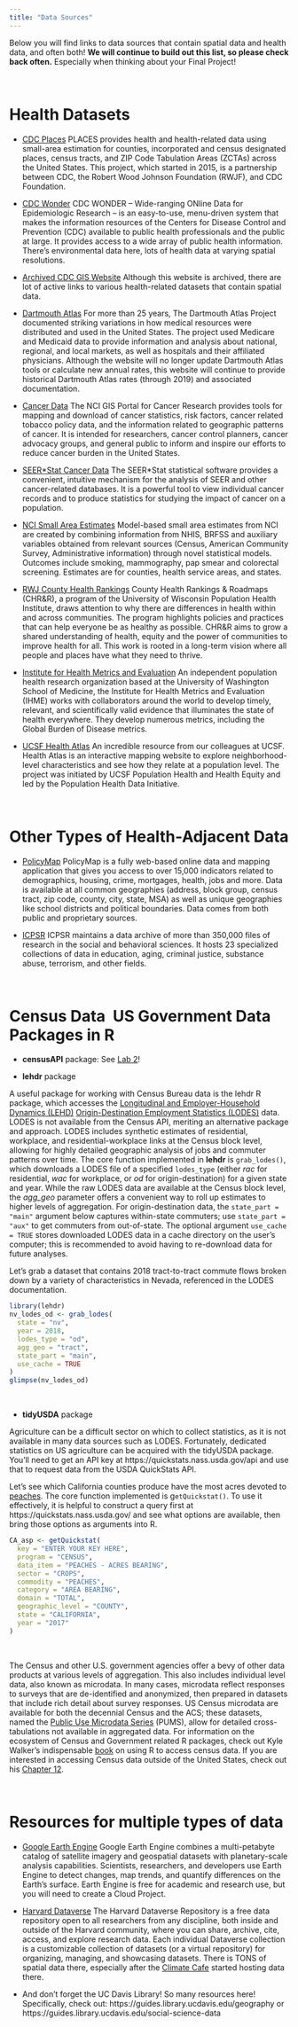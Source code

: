 ```yaml
---
title: "Data Sources"
---
```


Below you will find links to data sources that contain spatial data and health data, and often both! **We will continue to build out this list, so please check back often.** Especially when thinking about your Final Project!

\

# Health Datasets

- [CDC Places](https://www.cdc.gov/places/index.html) PLACES provides health and health-related data using small-area estimation for counties, incorporated and census designated places, census tracts, and ZIP Code Tabulation Areas (ZCTAs) across the United States. This project, which started in 2015, is a partnership between CDC, the Robert Wood Johnson Foundation (RWJF), and CDC Foundation.

- [CDC Wonder](https://wonder.cdc.gov/) CDC WONDER -- Wide-ranging ONline Data for Epidemiologic Research -- is an easy-to-use, menu-driven system that makes the information resources of the Centers for Disease Control and Prevention (CDC) available to public health professionals and the public at large. It provides access to a wide array of public health information. There's environmental data here, lots of health data at varying spatial resolutions.

- [Archived CDC GIS Website](https://archive.cdc.gov/www_cdc_gov/dhdsp/maps/gisx/resources/geo-spatial-data.html) Although this website is archived, there are lot of active links to various health-related datasets that contain spatial data. 
- [Dartmouth Atlas](http://www.dartmouthatlas.org/) For more than 25 years, The Dartmouth Atlas Project documented striking variations in how medical resources were distributed and used in the United States. The project used Medicare and Medicaid data to provide information and analysis about national, regional, and local markets, as well as hospitals and their affiliated physicians. Although the website will no longer update Dartmouth Atlas tools or calculate new annual rates, this website will continue to provide historical Dartmouth Atlas rates (through 2019) and associated documentation.

- [Cancer Data](https://gis.cancer.gov/) The NCI GIS Portal for Cancer Research provides tools for mapping and download of cancer statistics, risk factors, cancer related tobacco policy data, and the information related to geographic patterns of cancer. It is intended for researchers, cancer control planners, cancer advocacy groups, and general public to inform and inspire our efforts to reduce cancer burden in the United States.

- [SEER*Stat Cancer Data](https://seer.cancer.gov/seerstat/) The SEER*Stat statistical software provides a convenient, intuitive mechanism for the analysis of SEER and other cancer-related databases. It is a powerful tool to view individual cancer records and to produce statistics for studying the impact of cancer on a population. 

-	[NCI Small Area Estimates](https://sae.cancer.gov/nhis-brfss/) Model-based small area estimates from NCI are created by combining information from NHIS, BRFSS and auxiliary variables obtained from relevant sources (Census, American Community Survey, Administrative information) through novel statistical models. Outcomes include smoking, mammography, pap smear and colorectal screening. Estimates are for counties, health service areas, and states.

- [RWJ County Health Rankings](https://www.countyhealthrankings.org/) County Health Rankings & Roadmaps (CHR&R), a program of the University of Wisconsin Population Health Institute, draws attention to why there are differences in health within and across communities. The program highlights policies and practices that can help everyone be as healthy as possible. CHR&R aims to grow a shared understanding of health, equity and the power of communities to improve health for all. This work is rooted in a long-term vision where all people and places have what they need to thrive.

- [Institute for Health Metrics and Evaluation](https://www.healthdata.org/data-tools-practices/data-sources) An independent population health research organization based at the University of Washington School of Medicine, the Institute for Health Metrics and Evaluation (IHME) works with collaborators around the world to develop timely, relevant, and scientifically valid evidence that illuminates the state of health everywhere. They develop numerous metrics, including the Global Burden of Disease metrics.

- [UCSF Health Atlas](https://healthatlas.ucsf.edu/) An incredible resource from our colleagues at UCSF. Health Atlas is an interactive mapping website to explore neighborhood-level characteristics and see how they relate at a population level. The project was initiated by UCSF Population Health and Health Equity and led by the Population Health Data Initiative. 

\

# Other Types of Health-Adjacent Data

- [PolicyMap](https://ucdavis.policymap.com/) PolicyMap is a fully web-based online data and mapping application that gives you access to over 15,000 indicators related to demographics, housing, crime, mortgages, health, jobs and more. Data is available at all common geographies (address, block group, census tract, zip code, county, city, state, MSA) as well as unique geographies like school districts and political boundaries. Data comes from both public and proprietary sources.

- [ICPSR](https://www.icpsr.umich.edu/web/pages/) ICPSR maintains a data archive of more than 350,000 files of research in the social and behavioral sciences. It hosts 23 specialized collections of data in education, aging, criminal justice, substance abuse, terrorism, and other fields.

\

# Census Data \ US Government Data Packages in R

- **censusAPI** package: See [Lab 2](lab2.html)!

- **lehdr** package

A useful package for working with Census Bureau data is the lehdr R package, which accesses the [Longitudinal and Employer-Household Dynamics (LEHD)](https://lehd.ces.census.gov/) [Origin-Destination Employment Statistics (LODES)](https://lehd.ces.census.gov/data/#lodes) data. LODES is not available from the Census API, meriting an alternative package and approach. LODES includes synthetic estimates of residential, workplace, and residential-workplace links at the Census block level, allowing for highly detailed geographic analysis of jobs and commuter patterns over time. The core function implemented in **lehdr** is `grab_lodes()`, which downloads a LODES file of a specified `lodes_type` (either *rac* for residential, *wac* for workplace, or *od* for origin-destination) for a given state and year. While the raw LODES data are available at the Census block level, the *agg_geo* parameter offers a convenient way to roll up estimates to higher levels of aggregation. For origin-destination data, the `state_part = "main"` argument below captures within-state commuters; use `state_part = "aux"` to get commuters from out-of-state. The optional argument `use_cache = TRUE` stores downloaded LODES data in a cache directory on the user’s computer; this is recommended to avoid having to re-download data for future analyses.

Let’s grab a dataset that contains 2018 tract-to-tract commute flows broken down by a variety of characteristics in Nevada, referenced in the LODES documentation.

```r
library(lehdr)
nv_lodes_od <- grab_lodes(
  state = "nv",
  year = 2018,
  lodes_type = "od",
  agg_geo = "tract",
  state_part = "main",
  use_cache = TRUE
)
glimpse(nv_lodes_od)

```
\




- **tidyUSDA** package

Agriculture can be a difficult sector on which to collect statistics, as it is not available in many data sources such as LODES. Fortunately, dedicated statistics on US agriculture can be acquired with the tidyUSDA package. You’ll need to get an API key at https://quickstats.nass.usda.gov/api and use that to request data from the USDA QuickStats API.

Let’s see which California counties produce have the most acres devoted to [peaches](https://youtu.be/3GCrzjVdmSg?si=bUHZfVD1uq8xYII2). The core function implemented is g`etQuickstat()`. To use it effectively, it is helpful to construct a query first at https://quickstats.nass.usda.gov/ and see what options are available, then bring those options as arguments into R.

```r
CA_asp <- getQuickstat(
  key = "ENTER YOUR KEY HERE",
  program = "CENSUS",
  data_item = "PEACHES - ACRES BEARING",
  sector = "CROPS",
  commodity = "PEACHES",
  category = "AREA BEARING",
  domain = "TOTAL",
  geographic_level = "COUNTY",
  state = "CALIFORNIA",
  year = "2017"
)
```

\

The Census and other U.S. government agencies offer a bevy of other data products at various levels of aggregation. This also includes individual level data, also known as microdata. In many cases, microdata reflect responses to surveys that are de-identified and anonymized, then prepared in datasets that include rich detail about survey responses. US Census microdata are available for both the decennial Census and the ACS; these datasets, named the [Public Use Microdata Series](https://www.census.gov/programs-surveys/acs/microdata.html) (PUMS), allow for detailed cross-tabulations not available in aggregated data. For information on the ecosystem of Census and Government related R packages, check out Kyle Walker’s indispensable [book](https://walker-data.com/census-r/index.html) on using R to access census data. If you are interested in accessing Census data outside of the United States, check out his [Chapter 12](https://walker-data.com/census-r/working-with-census-data-outside-the-united-states.html).

\

# Resources for multiple types of data

- [Google Earth Engine](https://earthengine.google.com/) Google Earth Engine combines a multi-petabyte catalog of satellite imagery and geospatial datasets with planetary-scale analysis capabilities. Scientists, researchers, and developers use Earth Engine to detect changes, map trends, and quantify differences on the Earth's surface. Earth Engine is free for academic and research use, but you will need to create a Cloud Project.

- [Harvard Dataverse](https://dataverse.harvard.edu/) The Harvard Dataverse Repository is a free data repository open to all researchers from any discipline, both inside and outside of the Harvard community, where you can share, archive, cite, access, and explore research data. Each individual Dataverse collection is a customizable collection of datasets (or a virtual repository) for organizing, managing, and showcasing datasets. There is TONS of spatial data there, especially after the [Climate Cafe](https://climatehealthcafe.org/) started hosting data there.

- And don't forget the UC Davis Library! So many resources here! Specifically, check out: https://guides.library.ucdavis.edu/geography or https://guides.library.ucdavis.edu/social-science-data  


